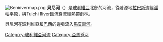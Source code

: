 {{unreferenced|time=2019-03-16T07:17:14+00:00}}
[[File:Benirivermap.png|thumb]]
'''貝尼河'''（{{lang-es|Río Beni}}）是[[玻利維亞|玻利維亞]]北部的河流，從發源地[[拉巴斯|拉巴斯]]流經[[潘帕平原|潘帕平原]]，與Tuichi River匯流後流經[[熱帶雨林|熱帶雨林]]。

貝尼河在玻利維亞和[[巴西|巴西]]的邊境流入[[馬莫雷河|馬莫雷河]]。

{{commonscat}}
{{coord|display=title}}
{{normdaten}}
{{DEFAULTSORT:Beni}}
[[Category:玻利維亞河流|Category:玻利維亞河流]]
[[Category:亞馬遜河|Category:亞馬遜河]]
{{bolivia-geo-stub}}